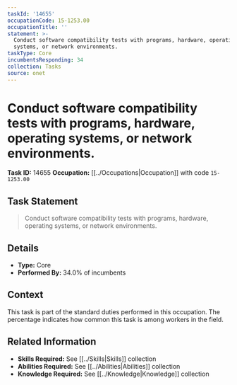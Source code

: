 ```yaml
---
taskId: '14655'
occupationCode: 15-1253.00
occupationTitle: ''
statement: >-
  Conduct software compatibility tests with programs, hardware, operating
  systems, or network environments.
taskType: Core
incumbentsResponding: 34
collection: Tasks
source: onet
---
```

# Conduct software compatibility tests with programs, hardware, operating systems, or network environments.

**Task ID:** 14655
**Occupation:** [[../Occupations|Occupation]] with code `15-1253.00`

## Task Statement

> Conduct software compatibility tests with programs, hardware, operating systems, or network environments.

## Details

- **Type:** Core
- **Performed By:** 34.0% of incumbents

## Context

This task is part of the standard duties performed in this occupation. The percentage indicates how common this task is among workers in the field.

## Related Information

- **Skills Required:** See [[../Skills|Skills]] collection
- **Abilities Required:** See [[../Abilities|Abilities]] collection
- **Knowledge Required:** See [[../Knowledge|Knowledge]] collection

